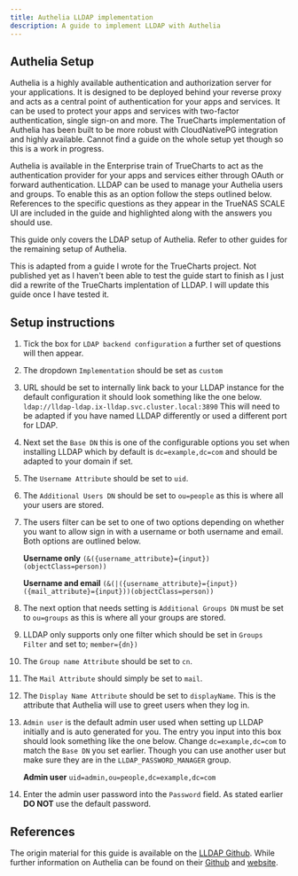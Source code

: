 ```yaml
---
title: Authelia LLDAP implementation
description: A guide to implement LLDAP with Authelia
---
```



## Authelia Setup

Authelia is a highly available authentication and authorization server for your applications. It is designed to be deployed behind your reverse proxy and acts as a central point of authentication for your apps and services. It can be used to protect your apps and services with two-factor authentication, single sign-on and more. The TrueCharts implementation of Authelia has been built to be more robust with CloudNativePG integration and highly available. Cannot find a guide on the whole setup yet though so this is a work in progress.

Authelia is available in the Enterprise train of TrueCharts to act as the authentication provider for your apps and services either through OAuth or forward authentication. LLDAP can be used to manage your Authelia users and groups. To enable this as an option follow the steps outlined below. References to the specific questions as they appear in the TrueNAS SCALE UI are included in the guide and highlighted along with the answers you should use.

<Aside>
This guide only covers the LDAP setup of Authelia. Refer to other guides for the remaining setup of Authelia.
</Aside>

This is adapted from a guide I wrote for the TrueCharts project. Not published yet as I haven't been able to test the guide start to finish as I just did a rewrite of the TrueCharts implentation of LLDAP. I will update this guide once I have tested it.

## Setup instructions

<Steps>

1. Tick the box for `LDAP backend configuration` a further set of questions will then appear.
2. The dropdown `Implementation` should be set as `custom`
3. URL should be set to internally link back to your LLDAP instance for the default configuration it should look something like the one below.
    `ldap://lldap-ldap.ix-lldap.svc.cluster.local:3890`
This will need to be adapted if you have named LLDAP differently or used a different port for LDAP.
4. Next set the `Base DN` this is one of the configurable options you set when installing LLDAP which by default is `dc=example,dc=com` and should be adapted to your domain if set.
5. The `Username Attribute` should be set to `uid`.
6. The `Additional Users DN` should be set to `ou=people` as this is where all your users are stored.
7. The users filter can be set to one of two options depending on whether you want to allow sign in with a username or both username and email. Both options are outlined below.

    **Username only**
        `(&({username_attribute}={input})(objectClass=person))`

    **Username and email**
        `(&(|({username_attribute}={input})({mail_attribute}={input}))(objectClass=person))`

8. The next option that needs setting is `Additional Groups DN` must be set to `ou=groups` as this is where all your groups are stored.
9. LLDAP only supports only one filter which should be set in `Groups Filter` and set to;
    `member={dn})`
10. The `Group name Attribute` should be set to `cn`.
11. The `Mail Attribute` should simply be set to `mail`.
12. The `Display Name Attribute` should be set to `displayName`. This is the attribute that Authelia will use to greet users when they log in.
13. `Admin user` is the default admin user used when setting up LLDAP initially and is auto generated for you. The entry you input into this box should look something like the one below. Change `dc=example,dc=com` to match the `Base DN` you set earlier. Though you can use another user but make sure they are in the `LLDAP_PASSWORD_MANAGER` group.

    **Admin user**
        `uid=admin,ou=people,dc=example,dc=com`

14. Enter the admin user password into the `Password` field. As stated earlier **DO NOT** use the default password.
</Steps>

## References

The origin material for this guide is available on the [LLDAP Github](https://github.com/lldap/lldap). While further information on Authelia can be found on their [Github](https://github.com/authelia/authelia) and [website](https://www.authelia.com/).
